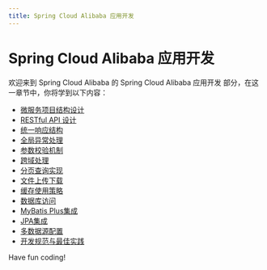 ```yaml
---
title: Spring Cloud Alibaba 应用开发
---
```


# Spring Cloud Alibaba 应用开发

欢迎来到 Spring Cloud Alibaba 的 Spring Cloud Alibaba 应用开发 部分，在这一章节中，你将学到以下内容：

- [微服务项目结构设计](./0-microservice-project-structure-design.mdx)
- [RESTful API 设计](./1-restful-api-design.mdx)
- [统一响应结构](./2-unified-response-structure.mdx)
- [全局异常处理](./3-global-exception-handling.mdx)
- [参数校验机制](./4-parameter-verification-mechanism.mdx)
- [跨域处理](./5-cross-domain-processing.mdx)
- [分页查询实现](./6-pagination-query-implementation.mdx)
- [文件上传下载](./7-file-upload-and-download.mdx)
- [缓存使用策略](./8-cache-usage-strategy.mdx)
- [数据库访问](./9-database-access.mdx)
- [MyBatis Plus集成](./10-mybatis-plus-integration.mdx)
- [JPA集成](./11-jpa-integration.mdx)
- [多数据源配置](./12-multiple-data-source-configuration.mdx)
- [开发规范与最佳实践](./13-development-standards-and-best-practices.mdx)

Have fun coding!